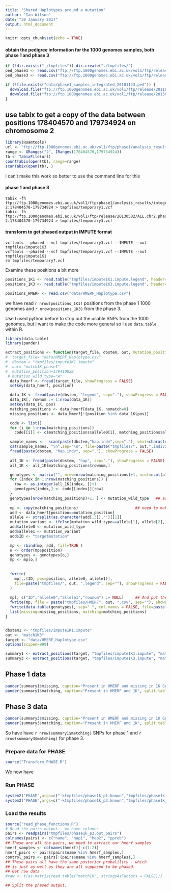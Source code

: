 ```yaml
---
title: "Shared Haplotypes around a mutation"
author: "Ian Wilson"
date: "30 January 2017"
output: html_document
---
```


```r
knitr::opts_chunk$set(echo = TRUE)
```

#### obtain the pedigree information for the 1000 genomes samples, both phase 1 and phase 3

```r
if (!dir.exists("./tmpfiles")) dir.create("./tmpfiles/")
ped_phase1 <- read.csv("ftp://ftp.1000genomes.ebi.ac.uk/vol1/ftp/release/20110521/supporting/phase1_samples_integrated_20101123.ped", header=TRUE, sep="\t", quote="")
ped_phase3 <- read.csv("ftp://ftp.1000genomes.ebi.ac.uk/vol1/ftp/release/20130502/integrated_call_samples_v2.20130502.ALL.ped", header=TRUE, sep="\t", quote="")

if (!file.exists("data/phase1_samples_integrated_20101123.ped")) {
  download.file("ftp://ftp.1000genomes.ebi.ac.uk/vol1/ftp/release/20110521/supporting/phase1_samples_integrated_20101123.ped","data/phase1_samples_integrated_20101123.ped")
  download.file("ftp://ftp.1000genomes.ebi.ac.uk/vol1/ftp/release/20130502/integrated_call_samples_v2.20130502.ALL.ped", "data/integrated_call_samples_v2.20130502.ALL.ped")
}
```

## use tabix to get a copy of the data between positions 178404570 and 179734924 on chromosome 2

```r
library(Rsamtools)
url <- "ftp://ftp.1000genomes.ebi.ac.uk/vol1/ftp/phase1/analysis_results/integrated_call_sets/ALL.chr2.integrated_phase1_v3.20101123.snps_indels_svs.genotypes.vcf.gz"
range <- GRanges("2", IRanges(178404570,179734924))
tb <- TabixFile(url)
countTabix(open(tb), range=range)
scanTabix(open(tb), )
```
I can't make this work so better to use the command line for this

#### phase 1 and phase 3

```
tabix -fh ftp://ftp.1000genomes.ebi.ac.uk/vol1/ftp/phase1/analysis_results/integrated_call_sets/ALL.chr2.integrated_phase1_v3.20101123.snps_indels_svs.genotypes.vcf.gz 2:178404570-179734924 > tmpfiles/temporary1.vcf
tabix -fh  ftp://ftp.1000genomes.ebi.ac.uk/vol1/ftp/release/20130502/ALL.chr2.phase3_shapeit2_mvncall_integrated_v5a.20130502.genotypes.vcf.gz 2:178404570-179734924 > tmpfiles/temporary3.vcf
```

#### transform to get phased output in IMPUTE format

```
vcftools --phased --vcf tmpfiles/temporary3.vcf --IMPUTE --out tmpfiles/impute1K3 
vcftools --phased --vcf tmpfiles/temporary1.vcf --IMPUTE --out tmpfiles/impute1K1 
rm tmpfiles/temporary?.vcf 
```

Examine these positions a bit more

```r
positions_1K1 <- read.table("tmpfiles/impute1K1.impute.legend", header=TRUE)
positions_1K3 <- read.table("tmpfiles/impute1K3.impute.legend", header=TRUE)

positions_HMERF <- read.csv("data/HMERF_Haplotype.csv")
```
we have read `r nrow(positions_1K1)` positions from the phase 1 1000 genomes and `r nrow(positions_1K3)` 
from the phase 3.

Use I used python before to strip out the usable SNPs from the 1000 genomes, but I want to make the code more general 
so I use `data.table` within R.


```r
library(data.table)
library(pander)

extract_positions <- function(target_file, dbstem, out, mutation_position=179410829, mutation_wild_type="A") {
#  target_file= "data/HMERF_Haplotype.csv" 
#  dbstem = "tmpfiles/impute1K1.impute" 
#  out= "match1K_phase1" 
#  mutation_position=179410829
 # mutation_wild_type="A"
  data_hmerf <- fread(target_file, showProgress = FALSE)
  setkey(data_hmerf, position)

  data_1K <- fread(paste(dbstem, "legend", sep="."), showProgress = FALSE)
  data_1K[, rownum := 1:nrow(data_1K)]
  setkey(data_1K, pos)
  matching_positions <- data_hmerf[data_1K, nomatch=0]  
  missing_positions <- data_hmerf[!(position %in% data_1K$pos)]

  code <- list()
  for (i in 1:nrow(matching_positions)) 
    code[[i]] <- c(matching_positions$allele0[i], matching_positions$allele1[i])

  sample_names <-  scan(paste(dbstem,"hap.indv",sep="."), what=character(0))
  cat(sample_names, "\n",sep="\n", file=paste("tmpfiles/", out,".individuals", sep="" ))
  fread(paste(dbstem, "hap.indv", sep="."), showProgress = FALSE)
  
  all_1K <- fread(paste(dbstem, "hap", sep="."), showProgress = FALSE)
  all_1K <- all_1K[matching_positions$rownum,]

  genotypes <- matrix("", nrow=nrow(matching_positions)+1, ncol=ncol(all_1K))
  for (index in 1:nrow(matching_positions)) {
    row <- as.integer(all_1K[index, ])+1
    genotypes[index,] <- code[[index]][row]
  }
  genotypes[nrow(matching_positions)+1, ] <- mutation_wild_type   ## add mutation
  
  mp <- copy(matching_positions)                         ## need to make a copy so that I can remove columns
  add <- data_hmerf[position==mutation_position]
  allele <- strsplit(as.character(add[,3]),'')[[1]]
  mutation_variant <- ifelse(mutation_wild_type==allele[1], allele[2], allele[1])
  add$allele0 <- mutation_wild_type
  add$allele1 <- mutation_variant 
  add$ID <- "targetmutation"

  mp <- rbind(mp, add, fill=TRUE )
  o <- order(mp$position)
  genotypes <- genotypes[o,]
  mp <- mp[o,]
  
   
  fwrite(
    mp[,.(ID, pos=position, allele0, allele1)],
    file=paste("tmpfiles/", out, ".legend", sep=""), showProgress = FALSE
  )
  
  mp[, c("ID","allele0","allele1","rownum") := NULL]     ## And put the mutation back
  fwrite(mp, file = paste("tmpfiles/HMERF", out, ".csv", sep=""), showProgress = FALSE)
  fwrite(data.table(genotypes), sep=" ", col.names = FALSE, file=paste("tmpfiles", out, sep="/"))
  list(missing=missing_positions, matching=matching_positions)
}


dbstem1 <- "tmpfiles/impute1K1.impute"
out <- "match1K3"
target <- "data/HMERF_Haplotype.csv" 
options(scipen=999)

summary1 <- extract_positions(target, "tmpfiles/impute1K1.impute", "match1K_phase1")
summary3 <- extract_positions(target, "tmpfiles/impute1K3.impute", "match1K_phase3")

```

## Phase 1 data

```r
pander(summary1$missing, caption="Present in HMERF and missing in 1K Genomes", split.table=Inf)
pander(summary1$matching, caption="Present in HMERF and 1K", split.table=Inf)
```
## Phase 3 data

```r
pander(summary3$missing, caption="Present in HMERF and missing in 1K Genomes", split.table=Inf)
pander(summary3$matching, caption="Present in HMERF and 1K", split.table=Inf)
```


So have have `r nrow(summary1$matching)` SNPs for phase 1 and `r nrow(summary3$matching)` for phase 3.


### Prepare data for PHASE

```r
source("Transform_PHASE.R")
```
We now have 

### Run PHASE

```r
system2("PHASE",args=c("-ktmpfiles/phase1k_p1.known","tmpfiles/phase1k_p1.inp","tmpfiles/phase1k_p1.out"), stdout = "phase.stdout", stderr = "phase.stderr")
system2("PHASE",args=c("-ktmpfiles/phase1k_p3.known","tmpfiles/phase1k_p3.inp","tmpfiles/phase1k_p3.out"), stdout = "phase.3.stdout", stderr = "phase.3.stderr")
```

### Load the results

```r
source("read_phase_functions.R")
# Read the pairs output.  We have columns
pairs <- readpairs("tmpfiles/phase1k_p3.out_pairs")
colnames(pairs) <- c("name", "hap1", "hap2", "pprob")
## These are all the pairs, we need to extract our hmerf samples
hmerf_samples <- colnames(hmerf)[-c(1:2)]
hmerf_pairs <- pairs[pairs$name %in% hmerf_samples,]
control_pairs <- pairs[!(pairs$name %in% hmerf_samples),]
## These pairs all have the same posterior probalility - which
## is just as well as they are all supposed to be phased.
## Get raw data
#raw <- t(as.matrix(read.table("match1K", stringsAsFactors = FALSE)))

## Split the phased output.



```

